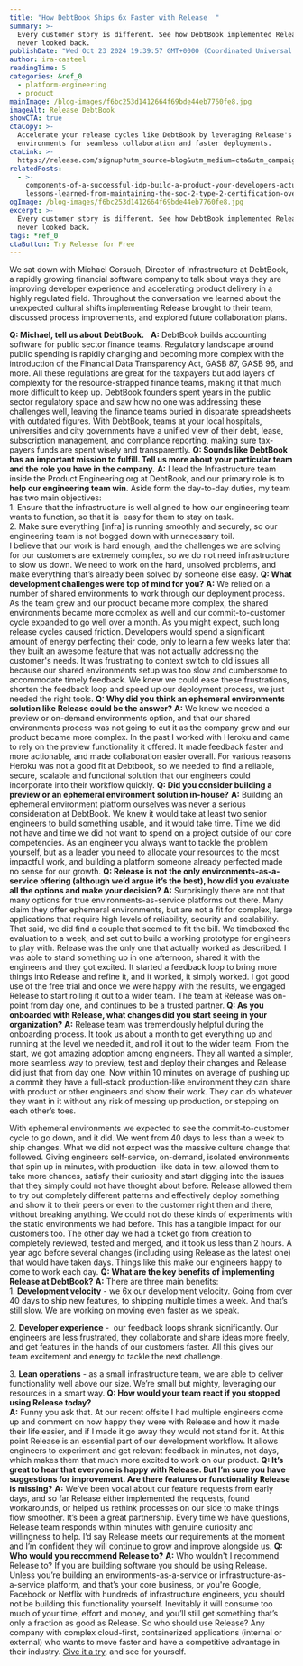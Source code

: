 ```yaml
---
title: "How DebtBook Ships 6x Faster with Release  "
summary: >-
  Every customer story is different. See how DebtBook implemented Release and
  never looked back.
publishDate: "Wed Oct 23 2024 19:39:57 GMT+0000 (Coordinated Universal Time)"
author: ira-casteel
readingTime: 5
categories: &ref_0
  - platform-engineering
  - product
mainImage: /blog-images/f6bc253d1412664f69bde44eb7760fe8.jpg
imageAlt: Release DebtBook
showCTA: true
ctaCopy: >-
  Accelerate your release cycles like DebtBook by leveraging Release's on-demand
  environments for seamless collaboration and faster deployments.
ctaLink: >-
  https://release.com/signup?utm_source=blog&utm_medium=cta&utm_campaign=blog-cta&utm_content=how-debtbook-ships-6x-faster-with-release
relatedPosts:
  - >-
    components-of-a-successful-idp-build-a-product-your-developers-actually-want-to-use;
    lessons-learned-from-maintaining-the-soc-2-type-2-certification-over-the-years
ogImage: /blog-images/f6bc253d1412664f69bde44eb7760fe8.jpg
excerpt: >-
  Every customer story is different. See how DebtBook implemented Release and
  never looked back.
tags: *ref_0
ctaButton: Try Release for Free
---
```


We sat down with Michael Gorsuch, Director of Infrastructure at DebtBook, a rapidly growing financial software company to talk about ways they are improving developer experience and accelerating product delivery in a highly regulated field. Throughout the conversation we learned about the unexpected cultural shifts implementing Release brought to their team, discussed process improvements, and explored future collaboration plans.

‍**Q: Michael, tell us about DebtBook.**  
**A:** DebtBook builds accounting software for public sector finance teams. Regulatory landscape around public spending is rapidly changing and becoming more complex with the introduction of the Financial Data Transparency Act, GASB 87, GASB 96, and more. All these regulations are great for the taxpayers but add layers of complexity for the resource-strapped finance teams, making it that much more difficult to keep up. DebtBook founders spent years in the public sector regulatory space and saw how no one was addressing these challenges well, leaving the finance teams buried in disparate spreadsheets with outdated figures. With DebtBook, teams at your local hospitals, universities and city governments have a unified view of their debt, lease, subscription management, and compliance reporting, making sure tax-payers funds are spent wisely and transparently.
**Q: Sounds like DebtBook has an important mission to fulfill. Tell us more about your particular team and the role you have in the company.**
**A:** I lead the Infrastructure team inside the Product Engineering org at DebtBook, and our primary role is to **help our engineering team win**. Aside form the day-to-day duties, my team has two main objectives:  
1\. Ensure that the infrastructure is well aligned to how our engineering team wants to function, so that it is  easy for them to stay on task.  
2\. Make sure everything \[infra\] is running smoothly and securely, so our engineering team is not bogged down with unnecessary toil.  
I believe that our work is hard enough, and the challenges we are solving for our customers are extremely complex, so we do not need infrastructure to slow us down. We need to work on the hard, unsolved problems, and make everything that’s already been solved by someone else easy.
**Q: What development challenges were top of mind for you?**
**A:** We relied on a number of shared environments to work through our deployment process. As the team grew and our product became more complex, the shared environments became more complex as well and our commit-to-customer cycle expanded to go well over a month. As you might expect, such long release cycles caused friction. Developers would spend a significant amount of energy perfecting their code, only to learn a few weeks later that they built an awesome feature that was not actually addressing the customer's needs. It was frustrating to context switch to old issues all because our shared environments setup was too slow and cumbersome to accommodate timely feedback. We knew we could ease these frustrations, shorten the feedback loop and speed up our deployment process, we just needed the right tools.
**Q: Why did you think an ephemeral environments solution like Release could be the answer?**
**A:** We knew we needed a preview or on-demand environments option, and that our shared environments process was not going to cut it as the company grew and our product became more complex. In the past I worked with Heroku and came to rely on the preview functionality it offered. It made feedback faster and more actionable, and made collaboration easier overall. For various reasons Heroku was not a good fit at Debtbook, so we needed to find a reliable, secure, scalable and functional solution that our engineers could incorporate into their workflow quickly.
**Q: Did you consider building a preview or an ephemeral environment solution in-house?**
**A:** Building an ephemeral environment platform ourselves was never a serious consideration at DebtBook. We knew it would take at least two senior engineers to build something usable, and it would take time. Time we did not have and time we did not want to spend on a project outside of our core competencies. As an engineer you always want to tackle the problem yourself, but as a leader you need to allocate your resources to the most impactful work, and building a platform someone already perfected made no sense for our growth.
**Q: Release is not the only environments-as-a-service offering (although we’d argue it’s the best), how did you evaluate all the options and make your decision?**
**A:** Surprisingly there are not that many options for true environments-as-service platforms out there. Many claim they offer ephemeral environments, but are not a fit for complex, large applications that require high levels of reliability, security and scalability. That said, we did find a couple that seemed to fit the bill. We timeboxed the evaluation to a week, and set out to build a working prototype for engineers to play with. Release was the only one that actually worked as described. I was able to stand something up in one afternoon, shared it with the engineers and they got excited. It started a feedback loop to bring more things into Release and refine it, and it worked, it simply worked. I got good use of the free trial and once we were happy with the results, we engaged Release to start rolling it out to a wider team. The team at Release was on-point from day one, and continues to be a trusted partner.
**Q: As you onboarded with Release, what changes did you start seeing in your organization?**
**A:** Release team was tremendously helpful during the onboarding process. It took us about a month to get everything up and running at the level we needed it, and roll it out to the wider team. From the start, we got amazing adoption among engineers. They all wanted a simpler, more seamless way to preview, test and deploy their changes and Release did just that from day one. Now within 10 minutes on average of pushing up a commit they have a full-stack production-like environment they can share with product or other engineers and show their work. They can do whatever they want in it without any risk of messing up production, or stepping on each other’s toes.

With ephemeral environments we expected to see the commit-to-customer cycle to go down, and it did. We went from 40 days to less than a week to ship changes. What we did not expect was the massive culture change that followed. Giving engineers self-service, on-demand, isolated environments that spin up in minutes, with production-like data in tow, allowed them to take more chances, satisfy their curiosity and start digging into the issues that they simply could not have thought about before. Release allowed them to try out completely different patterns and effectively deploy something and show it to their peers or even to the customer right then and there, without breaking anything. We could not do these kinds of experiments with the static environments we had before. This has a tangible impact for our customers too. The other day we had a ticket go from creation to completely reviewed, tested and merged, and it took us less than 2 hours. A year ago before several changes (including using Release as the latest one) that would have taken days. Things like this make our engineers happy to come to work each day.
**Q: What are the key benefits of implementing Release at DebtBook?**
**A:** There are three main benefits:  
1\. **Development velocity** - we 6x our development velocity. Going from over 40 days to ship new features, to shipping multiple times a week. And that’s still slow. We are working on moving even faster as we speak.

2\. **Developer experience** \-  our feedback loops shrank significantly. Our engineers are less frustrated, they collaborate and share ideas more freely, and get features in the hands of our customers faster. All this gives our team excitement and energy to tackle the next challenge.

3\. **Lean operations** - as a small infrastructure team, we are able to deliver functionality well above our size. We’re small but mighty, leveraging our resources in a smart way.
**Q: How would your team react if you stopped using Release today?**  
**A:** Funny you ask that. At our recent offsite I had multiple engineers come up and comment on how happy they were with Release and how it made their life easier, and if I made it go away they would not stand for it. At this point Release is an essential part of our development workflow. It allows engineers to experiment and get relevant feedback in minutes, not days, which makes them that much more excited to work on our product.
**Q: It’s great to hear that everyone is happy with Release. But I’m sure you have suggestions for improvement. Are there features or functionality Release is missing?**
**A:** We’ve been vocal about our feature requests from early days, and so far Release either implemented the requests, found workarounds, or helped us rethink processes on our side to make things flow smoother. It’s been a great partnership. Every time we have questions, Release team responds within minutes with genuine curiosity and willingness to help. I’d say Release meets our requirements at the moment and I’m confident they will continue to grow and improve alongside us.
**Q: Who would you recommend Release to?**
**A:** Who wouldn't I recommend Release to? If you are building software you should be using Release. Unless you’re building an environments-as-a-service or infrastructure-as-a-service platform, and that’s your core business, or you're Google, Facebook or Netflix with hundreds of infrastructure engineers, you should not be building this functionality yourself. Inevitably it will consume too much of your time, effort and money, and you’ll still get something that’s only a fraction as good as Release. So who should use Release? Any company with complex cloud-first, containerized applications (internal or external) who wants to move faster and have a competitive advantage in their industry. [Give it a try](https://release.com/signup), and see for yourself.
